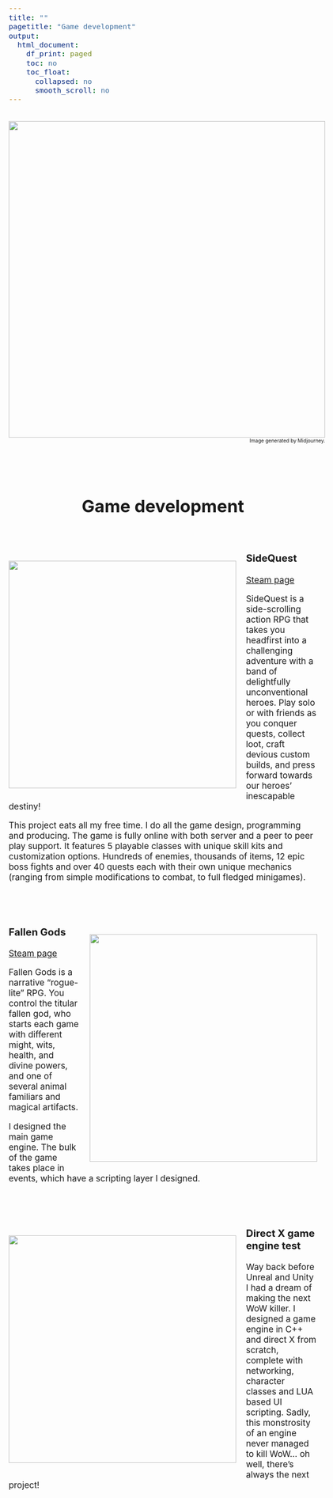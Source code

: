 ```yaml
---
title: ""
pagetitle: "Game development"
output:
  html_document:
    df_print: paged
    toc: no
    toc_float:
      collapsed: no
      smooth_scroll: no
---
```


<style type="text/css">
  body{
  font-size: 13pt;
}
</style>
<center>
<div style="display: inline-block; text-align: right">
![](files/images/gamedev.png){width=640px}
<br>
<font size="-2">Image generated by Midjourney.</font>
</div>
</center>


<br>

<center> <h1>Game development</h1> </center>
<br>

<div>
<div style="float: left;margin-right: 20px;">
![](files/images/SideQuest.jpg){width=460px}
</div>

<h3 id="sidequest">SideQuest</h3>
<a href="https://store.steampowered.com/app/1711470/SideQuest_Reanimated/">Steam page</a>

SideQuest is a side-scrolling action RPG that takes you headfirst into a challenging adventure with a band of delightfully unconventional heroes. Play solo or with friends as you conquer quests, collect loot, craft devious custom builds, and press forward towards our heroes' inescapable destiny!

This project eats all my free time. I do all the game design, programming and producing. The game is fully online with both server and a peer to peer play support. It features 5 playable classes with unique skill kits and customization options. Hundreds of enemies, thousands of items, 12 epic boss fights and over 40 quests each with their own unique mechanics (ranging from simple modifications to combat, to full fledged minigames).
</div>


<br>
<br>

<div>
<div style="float: right;margin-left: 20px;">
![](files/images/FallenGods.jpg){width=460px}
</div>

<h3 id="fallenGods">Fallen Gods</h3>

<a href="https://store.steampowered.com/app/1641190/Fallen_Gods/">Steam page</a>

Fallen Gods is a narrative “rogue-lite” RPG. You control the titular fallen god, who starts each game with different might, wits, health, and divine powers, and one of several animal familiars and magical artifacts.

I designed the main game engine. The bulk of the game takes place in events, which have a scripting layer I designed.
</div>

<br>
<br>

<div>
<div style="float: left;margin-right: 20px;">
![](files/images/sagoau.png){width=460px}
</div>
<h3 id="sagoau">Direct X game engine test</h3>
Way back before Unreal and Unity I had a dream of making the next WoW killer. I designed a game engine in C++ and direct X from scratch, complete with networking, character classes and LUA based UI scripting. Sadly, this monstrosity of an engine never managed to kill WoW... oh well, there's always the next project!
</div>


